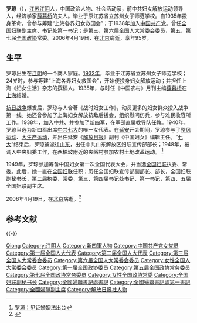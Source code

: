 {{Infobox Officeholder
|姓名=羅瓊
|圖像=File:羅瓊.jpg
|圖像大小=200px
|圖像說明=  
| 性別     = 
| 字       = 
| 號       = 
| 別名     = 
| 出生名   = 
| 出生日期 = 
| 出生地點 = 
| 逝世日期 = 
| 逝世地點 = 
| 死因     = 
| 墓地     = 
| 墓地座標 = 
| 籍貫     = 
| 國籍     = 
| 公民權   = 
| 政黨     = 
| 其他政黨 = 
| 身高     = 
| 配偶     = 
| 伴侶     = 
| 兒女     = 
| 父母     = 
| 親屬     = 
| 居住地   = 
| 學歷     = 
| 母校     = 
| 職業     = 
| 專業     = 
| 知名原因 = 
| 著作     = 
| 宗教信仰 = 
| 獲獎     = 
| 簽名     = 
| 腳註     = 
}}
'''罗琼'''（{{bd|1911年||2006年|4月19日|catIdx=L罗}}），[[江苏|江苏]][[江阴|江阴]]人，中国政治人物、社会活动家，前中共妇女解放运动领导人，经济学家[[薛暮桥|薛暮桥]]的夫人。毕业于原江苏省立苏州女子师范学校。自1935年投身革命，曾参与筹建“上海各界妇女救国会”；于1938年加入[[中国共产党|中国共产党]]。曾任[[全国妇联|全国妇联]]副主席、书记处第一书记；是第三、第六届[[全国人大常委会|全国人大常委会]]委员，第五、第七届[[全国政协|全国政协]]常委。2006年4月19日，在[[北京|北京]]病逝，享年95岁。 

== 生平 ==
罗琼出生在[[江阴|江阴]]的一个商人家庭。[[1932年|1932年]]，毕业于江苏省立苏州女子师范学校；24岁时，参与筹建“上海各界妇女救国会”，开始便投身妇女解放运动；并担任上海《妇女生活》杂志的撰稿人。1935年，与时任《中国农村》月刊主编[[薛暮桥|薛暮桥]]在[[上海|上海]]结婚。

[[抗日战争|抗日战争]]爆发后，罗琼与人合著《战时妇女工作》，动员更多的妇女群众投入战争第一线。她还曾参加了上海妇女解放抗敌后援会，组织慰问伤兵，参与难民收容所工作。1938年，加入中共、并参加了[[新四军|新四军]]，在军部直属教导队任教。1940年，罗琼当选为新四军出席[[中共七大|中共七大]]的唯一女代表。在[[延安|延安]]开会期间，罗琼参与了[[整风运动|整风运动]]、[[大生产运动|大生产运动]]，并出任延安《[[解放日报|解放日报]]》副刊《中国妇女》编辑主任。“[[中共七大|七大]]”结束后，罗琼被派往[[山东|山东]]，出任中共山东解放区妇联宣传部部长；1948年，被调入中央妇委工作，在[[西柏坡|西柏坡]]附近的夹峪村参加农村[[土地改革运动|土地改革运动]]。 <ref>[http://www.fangyuanfazhi.com/zazhi/fangyuanfazhi18/fengmian18/200909/t20090927_266613.html 罗琼：见证婚姻法出台]{{dead link|date=2018年4月 |bot=InternetArchiveBot |fix-attempted=yes }}</ref>

1949年，罗琼参加筹备中国妇女第一次全国代表大会，并当选[[全国妇联|全国妇联]]执委、常委。此后，她一直在[[全国妇联|全国妇联]]任职；历任全国妇联宣传部副部长、部长，全国妇联副秘书长，第二届执委、常委，第三、第四届书记处书记、第一书记，第四、五届全国妇联副主席。 

2006年4月19日，在[[北京|北京]]病逝。<ref>{{Cite web |url=http://news.sohu.com/20060510/n243168623.shtml |title=罗琼同志逝世 |access-date=2010-08-16 |archive-date=2019-06-02 |archive-url=https://web.archive.org/web/20190602044348/http://news.sohu.com/20060510/n243168623.shtml |dead-url=no }}</ref>

==参考文献==
{{reflist}}

{{-}}
{{start box}}
{{s-off}}
{{s-new|}}
{{s-title|[[全国妇联|中华全国妇女联合会中央书记处第一书记]]|1957年－"[[文革|文革]]" <br>1978年－1982年}}
{{s-after|[[郭力文|郭力文]]}}
{{end box}}

{{中华全国民主妇女联合会第一届执行委员会}}
{{中华全国民主妇女联合会第二届执行委员会}}
{{中华人民共和国妇女联合会第三届执行委员会}}
{{中华全国妇女联合会第四届执行委员会}}
{{中华全国妇女联合会第五届执行委员会}}

{{Authority control}}
{{DEFAULTSORT:Luo罗}}
[[Category:罗姓|Qiong]]
[[Category:江阴人|Category:江阴人]]
[[Category:新四軍人物|Category:新四軍人物]]
[[Category:中国共产党女党员|Category:中国共产党女党员]]
[[Category:第一届全国人大代表|Category:第一届全国人大代表]]
[[Category:第二届全国人大代表|Category:第二届全国人大代表]]
[[Category:第三届全国人大常委会委员|Category:第三届全国人大常委会委员]]
[[Category:第六届全国人大常委会委员|Category:第六届全国人大常委会委员]]
[[Category:女性全国人大常委会委员|Category:女性全国人大常委会委员]]
[[Category:第一届全国政协委员|Category:第一届全国政协委员]]
[[Category:第五届全国政协常务委员|Category:第五届全国政协常务委员]]
[[Category:第七届全国政协常务委员|Category:第七届全国政协常务委员]]
[[Category:女性全国政协常委|Category:女性全国政协常委]]
[[Category:全国妇联副秘书长|Category:全国妇联副秘书长]]
[[Category:全國婦聯書記處書記|Category:全國婦聯書記處書記]]
[[Category:全國婦聯書記處第一書記|Category:全國婦聯書記處第一書記]]
[[Category:全國婦聯副主席|Category:全國婦聯副主席]]
[[Category:解放日报社人物|Category:解放日报社人物]]